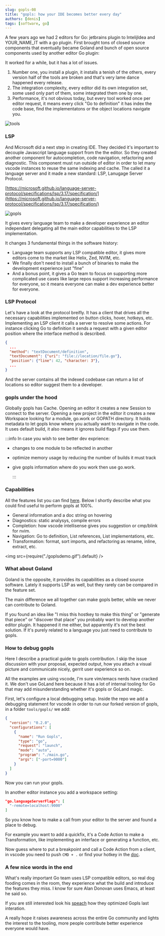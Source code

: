 ```yaml
---
slug: gopls-08
title: "gopls: how your IDE becomes better every day"
authors: [denis]
tags: [software, go]
---
```


A few years ago we had 2 editors for Go: jetbrains plugin to IntelijIdea and YOUR_NAME_IT with a go plugin.
First brought tons of closed source components that eventually became Goland and bunch of open source components used by another editor Go plugin:

It worked for a while, but it has a lot of issues.

1. Number one, you install a plugin, it installs a tenish of the others, every version half of the tools are broken and that's very lame dance happened every release.
2. The integration complexity, every editor did its own integration set, some used only part of them, some integrated them one by one.
3. Performance, it's not obvious today, but every tool worked once per editor request, it means every click "Go to definition" it has index the code base, find the implementatons or the object locations navigate you.

<!--truncate-->

![tools](./tools.png)

### LSP

And Microsoft did a next step in creating IDE.
They decided it's important to decouple Javascript language support from the the editor.
So they created another component for autocompletion, code navigation, refactoring and diagnostic.
This component must run outside of editor in order to let many vscode instances to reuse the same indexing and cache.
The called it a language server and it made a new standard: LSP, Lanugage Server Protocol.

[https://microsoft.github.io/language-server-protocol/specifications/lsp/3.17/specification/](https://microsoft.github.io/language-server-protocol/specifications/lsp/3.17/specification/)

![gopls](./gopls.png)

It gives every language team to make a developer experience an editor independant delegating all the main editor capabilities to the LSP implementation.

It changes 3 fundamental things in the software history:

- Language team supports any LSP compatible editor, it gives more editors come to the market like Helix, Zed, NVIM, etc.
- We finally don't need to install a bunch of binaries to make the development experience just "fine"
- And a bonus point, it gives a Go team to focus on supporting more complicated use cases like large repos support increasing performance for everyone, so it means everyone can make a dev experience better for everyone.

### LSP Protocol

Let's have a look at the protocol breifly.
It has a client that drives all the necessary capabilities implemented on button clicks, hover, hotkeys, etc.
Implementing an LSP client it calls a server to resolve some actions.
For instance clicking Go to definition it sends a request with a given editor position where the interface method is described.

```json
{
  ...
  "method": "textDocument/definition",
  "textDocument": {"uri": "file://location/file.go"},
  "position": {"line": 42, "character: 3"},
  ...
}
```

And the server contains all the indexed codebase can return a list of locations so editor suggest them to a developer.

### gopls under the hood

Globally gopls has Cache.
Opening an editor it creates a new Session to connect to the server.
Opening a new project in the editor it creates a new Workspace looking for a module, go.work or GOPATH directory.
It holds metadata to let gopls know where you actually want to navigate in the code.
It uses default build, it also means it ignores build flags if you use them.

:::info
In case you wish to see better dev exprience:

- changes to one module to be reflected in another
- optimize memory usage by reducing the number of builds it must track
- give gopls information where do you work
  then use go.work.

  :::

### Capabilities

All the features list you can find [here](https://github.com/golang/tools/blob/master/gopls/doc/features/README.md).
Below I shortly describe what you could find useful to perform gopls at 100%.

- General information and a doc string on hovering
- Diagnostics: static analysys, compile errors
- Completion: how vscode intellisense gives you suggestion or cmp/blink for nvim.
- Navigation: Go to definition, List references, List implementations, etc.
- Transformation: format, sort imports, and refactoring as rename, inline, extract, etc.

<img src={require("./goplsdemo.gif").default} />

### What about Goland

Goland is the opposite, it provides its capabilities as a closed source software. Lately it supports LSP as well, but they rarely can be compared in the feature set.

The main difference we all together can make gopls better, while we never can contribute to Goland.

If you found an idea like "I miss this hostkey to make this thing" or "generate that piece" or "discover that place" you probably want to develop another editor plugin.
It happened it me either, but apparently it's not the best solution.
If it's purely related to a language you just need to contribute to gopls.

### How to debug gopls

Here I describe a practical guide to gopls contribution.
I skip the issue discussion with your proposal, expected output, how you attach a visual picture and communicate nicely, gerrit user experience so on.

All the examples are using vscode, I'm sure vim/emacs nerds have cracked it.
We don't use GoLand here because it has a lot of internal tooling for Go that may add misunderstanding whether it's gopls or GoLand magic.

First, let's configure a local debugging setup.
Inside the repo we add a debugging statement for vscode in order to run our forked version of gopls, in a folder `tools/gopls/` we add:

```json
{
  "version": "0.2.0",
  "configurations": [
    {
      "name": "Run Gopls",
      "type": "go",
      "request": "launch",
      "mode": "auto",
      "program": "./main.go",
      "args": ["-port=9000"]
    }
  ]
}
```

Now you can run your gopls.

In another editor instance you add a workspace setting:

```json
"go.languageServerFlags": [
  "-remote=localhost:9000"
]
```

So you know how to make a call from your editor to the server and found a place to debug.

For example you want to add a quickfix, it's a Code Action to make a Transformation, like implementing an interface or generating a function, etc.

Now guess where to put a breakpoint and call a Code Action from a client, in vscode you need to push `CMD + .` or find your hotkey in the [doc](https://code.visualstudio.com/docs/editor/refactoring#_code-actions-quick-fixes-and-refactorings).

### A few nice words in the end

What's really important Go team uses LSP compatible editors, so real dog fooding comes in the room, they experience what the build and introduce the features they miss.
I know for sure Alan Donovan uses Emacs, at least he said so.

If you are still interested look his [speach](https://youtu.be/8EsaJC9cn4w) how they optimized Gopls last interation.

A really hope it raises awareness across the entire Go community and lights the interest to the tooling, more people contribute better experience everyone would have.
